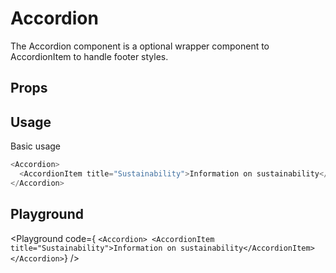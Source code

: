 
# Accordion

The Accordion component is a optional wrapper component to AccordionItem to handle footer styles.

## Props
<Props of={Accordion} />

## Usage

Basic usage

```javascript
<Accordion>
  <AccordionItem title="Sustainability">Information on sustainability</AccordionItem>
</Accordion>
```

## Playground
<Playground code={
  `
    <Accordion>
      <AccordionItem title="Sustainability">Information on sustainability</AccordionItem>
    </Accordion>
   `}
/>
